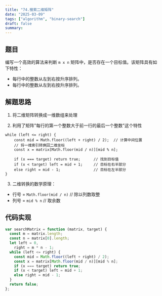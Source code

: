 ```yaml
---
title: "74.搜索二维矩阵"
date: "2025-03-09"
tags: ["algorithm", "binary-search"]
draft: false
summary:
---
```


## 题目

编写一个高效的算法来判断 `m x n` 矩阵中，是否存在一个目标值。该矩阵具有如下特性：

- 每行中的整数从左到右按升序排列。
- 每行中的整数从左到右按升序排列。

## 解题思路

1. 将二维矩阵转换成一维数组来处理

2. 利用了矩阵"每行的第一个整数大于前一行的最后一个整数"这个特性

```
while (left <= right) {
    const mid = Math.floor((left + right) / 2);  // 计算中间位置
    // 将一维索引转换回二维坐标
    const x = matrix[Math.floor(mid / n)][mid % n];

    if (x === target) return true;      // 找到目标值
    if (x < target) left = mid + 1;     // 目标在右半部分
    else right = mid - 1;               // 目标在左半部分
}
```

3. 二维转换的数学原理：

- 行号 = `Math.floor(mid / n)` // 除以列数取整
- 列号 = `mid % n` // 取余数

## 代码实现

```js
var searchMatrix = function (matrix, target) {
  const m = matrix.length;
  const n = matrix[0].length;
  let left = 0,
    right = m * n - 1;
  while (left <= right) {
    const mid = Math.floor((left + right) / 2);
    const x = matrix[Math.floor(mid / n)][mid % n];
    if (x === target) return true;
    if (x < target) left = mid + 1;
    else right = mid - 1;
  }
  return false;
};
```
